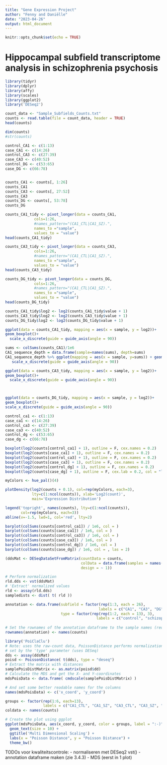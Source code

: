 ```yaml
---
title: "Gene Expression Project"
author: "Fenny and Daniëlle"
date: "2023-04-26"
output: html_document
---
```


```r
knitr::opts_chunk$set(echo = TRUE)
```

# Hippocampal subfield transcriptome analysis in schizophrenia psychosis
```r
library(tidyr)
library(dplyr)
library(affy)
library(scales)
library(ggplot2)
library('DESeq2')
```


```r
count_data <- "Sample_Subfields_Counts.txt"
counts <- read.table(file = count_data, header = TRUE)
head(counts)

dim(counts)
#str(counts)

control_CA1 <- c(1:13)
case_CA1 <- c(14:26)
control_CA3 <- c(27:39)
case_CA3 <- c(40:52)
control_DG <- c(53:65)
case_DG <- c(66:78)


counts_CA1 <- counts[, 1:26]
counts_CA1
counts_CA3 <- counts[, 27:52]
counts_CA3
counts_DG <- counts[, 53:78]
counts_DG
```

```r
counts_CA1_tidy <- pivot_longer(data = counts_CA1,
             cols=1:26,
             #names_pattern="(CA1_CTL|CA1_SZ).",
             names_to ="sample",
             values_to = "value")
head(counts_CA1_tidy)

counts_CA3_tidy <- pivot_longer(data = counts_CA3,
             cols=1:26,
             #names_pattern="(CA1_CTL|CA1_SZ).",
             names_to ="sample",
             values_to = "value")
head(counts_CA3_tidy)

counts_DG_tidy <- pivot_longer(data = counts_DG,
             cols=1:26,
             #names_pattern="(CA1_CTL|CA1_SZ).",
             names_to ="sample",
             values_to = "value")
head(counts_DG_tidy)
```


```r
counts_CA1_tidy$log2 <- log2(counts_CA1_tidy$value + 1)
counts_CA3_tidy$log2 <- log2(counts_CA3_tidy$value + 1)
counts_DG_tidy$log2 <- log2(counts_DG_tidy$value + 1)

ggplot(data = counts_CA1_tidy, mapping = aes(x = sample, y = log2))+
geom_boxplot()+
  scale_x_discrete(guide = guide_axis(angle = 90))

sums <- colSums(counts_CA1)/1e6
CA1_sequence_depth = data.frame(sample=names(sums), depth=sums)
CA1_sequence_depth %>% ggplot(mapping = aes(x = sample, y=sums)) + geom_col() +
   scale_x_discrete(guide = guide_axis(angle = 90))

ggplot(data = counts_CA3_tidy, mapping = aes(x = sample, y = log2))+
geom_boxplot()+
  scale_x_discrete(guide = guide_axis(angle = 90))



ggplot(data = counts_DG_tidy, mapping = aes(x = sample, y = log2))+
geom_boxplot()+
scale_x_discrete(guide = guide_axis(angle = 90))


```



```r
control_ca1 <- c(1:13)
case_ca1 <- c(14:26)
control_ca3 <- c(27:39)
case_ca3 <- c(40:52)
control_dg <- c(53:65)
case_dg <- c(66:78)

boxplot(log2(counts[control_ca1] + 1), outline = F, cex.names = 0.2)
boxplot(log2(counts[case_ca1] + 1), outline = F, cex.names = 0.2)
boxplot(log2(counts[control_ca3] + 1), outline = F, cex.names = 0.2)
boxplot(log2(counts[case_ca3] + 1), outline = F, cex.names = 0.2)
boxplot(log2(counts[control_dg] + 1), outline = F, cex.names = 0.2)
boxplot(log2(counts[case_dg] + 1), outline = F, cex.lab = 0.2, col = "lightblue", las = 2)

```
```r
myColors <- hue_pal()(4)

plotDensity(log2(counts + 0.1), col=rep(myColors, each=3),
            lty=c(1:ncol(counts)), xlab='Log2(count)',
            main='Expression Distribution')

legend('topright', names(counts), lty=c(1:ncol(counts)),
       col=rep(myColors, each=3))
abline(v=-1.5, lwd=1, col='red', lty=2)
```

```r
barplot(colSums(counts[control_ca1]) / 1e6, col = )
barplot(colSums(counts[case_ca1]) / 1e6, col = )
barplot(colSums(counts[control_ca3]) / 1e6, col = )
barplot(colSums(counts[case_ca3]) / 1e6, col = )
barplot(colSums(counts[control_dg]) / 1e6, col = )
barplot(colSums(counts[case_dg]) / 1e6, col = , las = 2)
```


```r
(ddsMat <- DESeqDataSetFromMatrix(countData = counts,
                                  colData = data.frame(samples = names(counts)),
                                  design = ~ 1))

# Perform normalization
rld.dds <- vst(ddsMat)
# 'Extract' normalized values
rld <- assay(rld.dds)
sampledists <- dist( t( rld ))
```

```r
annotation <- data.frame(subfield = factor(rep(1:3, each = 26), 
                                          labels = c("CA1", "CA3", "DG")),
                         type = factor(rep(rep(1:2, each = 13), 3),
                                         labels = c("control", "schizophrenia")))
                         
# Set the rownames of the annotation dataframe to the sample names (required)
rownames(annotation) <- names(counts)
```

```r
library('PoiClaClu')
# Note: uses the raw-count data, PoissonDistance performs normalization
# set by the 'type' parameter (uses DESeq)
dds <- assay(ddsMat)
poisd <- PoissonDistance( t(dds), type = "deseq")
# Extract the matrix with distances
samplePoisDistMatrix <- as.matrix(poisd$dd)
# Calculate the MDS and get the X- and Y-coordinates
mdsPoisData <- data.frame( cmdscale(samplePoisDistMatrix) )

# And set some better readable names for the columns
names(mdsPoisData) <- c('x_coord', 'y_coord')
```


```r
groups <- factor(rep(1:6, each=13), 
                 labels = c("CA1_CTL", "CA1_SZ", "CA3_CTL", "CA3_SZ", "DG_CTL", "DG_SZ"))
coldata <- names(counts)

# Create the plot using ggplot
ggplot(mdsPoisData, aes(x_coord, y_coord, color = groups, label = ":-)")) + 
  geom_text(size = 10) +
  ggtitle('Multi Dimensional Scaling') +
  labs(x = "Poisson Distance", y = "Poisson Distance") +
  theme_bw()
```


TODOs voor kwaliteitscontrole:
- normaliseren met DESeq2 vst()
- annotation dataframe maken (zie 3.4.3)
- MDS (eerst in 1 plot)